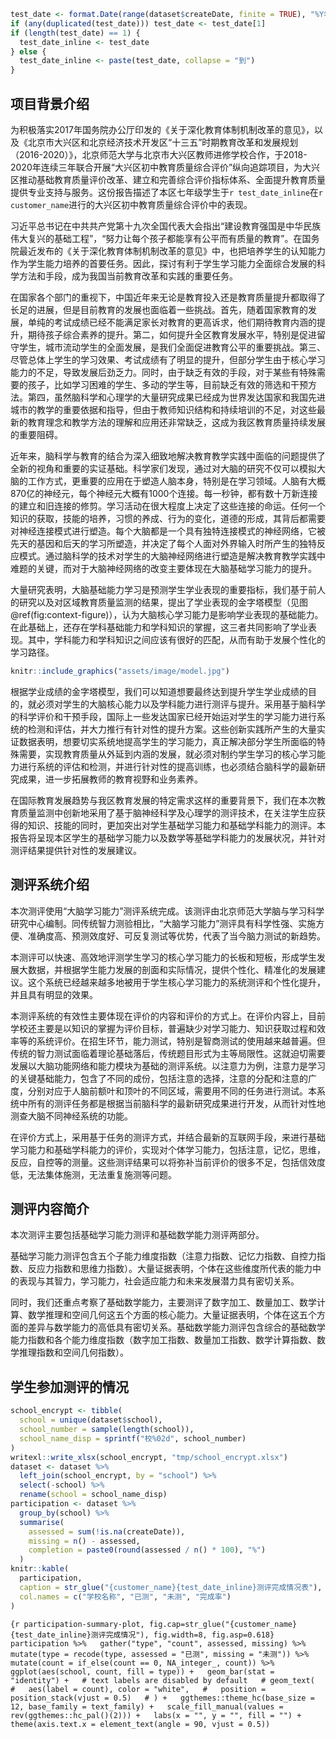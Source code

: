 ```r
test_date <- format.Date(range(dataset$createDate, finite = TRUE), "%Y年%m月")
if (any(duplicated(test_date))) test_date <- test_date[1]
if (length(test_date) == 1) {
  test_date_inline <- test_date
} else {
  test_date_inline <- paste(test_date, collapse = "到")
}
```

## 项目背景介绍

为积极落实2017年国务院办公厅印发的《关于深化教育体制机制改革的意见》，以及《北京市大兴区和北京经济技术开发区“十三五”时期教育改革和发展规划（2016-2020）》，北京师范大学与北京市大兴区教师进修学校合作，于2018-2020年连续三年联合开展“大兴区初中教育质量综合评价”纵向追踪项目，为大兴区推动基础教育质量评价改革、建立和完善综合评价指标体系、全面提升教育质量提供专业支持与服务。这份报告描述了本区七年级学生于`r test_date_inline`在`r customer_name`进行的大兴区初中教育质量综合评价中的表现。

习近平总书记在中共共产党第十九次全国代表大会指出“建设教育强国是中华民族伟大复兴的基础工程”，“努力让每个孩子都能享有公平而有质量的教育”。在国务院最近发布的《关于深化教育体制机制改革的意见》中，也把培养学生的认知能力作为学生能力培养的首要任务。因此，探讨有利于学生学习能力全面综合发展的科学方法和手段，成为我国当前教育改革和实践的重要任务。

在国家各个部门的重视下，中国近年来无论是教育投入还是教育质量提升都取得了长足的进展，但是目前教育的发展也面临着一些挑战。首先，随着国家教育的发展，单纯的考试成绩已经不能满足家长对教育的更高诉求，他们期待教育内涵的提升，期待孩子综合素养的提升。第二，如何提升全区教育发展水平，特别是促进留守学生，城市流动学生的全面发展，是我们全面促进教育公平的重要挑战。第三、尽管总体上学生的学习效果、考试成绩有了明显的提升，但部分学生由于核心学习能力的不足，导致发展后劲乏力。同时，由于缺乏有效的手段，对于某些有特殊需要的孩子，比如学习困难的学生、多动的学生等，目前缺乏有效的筛选和干预方法。第四，虽然脑科学和心理学的大量研究成果已经成为世界发达国家和我国先进城市的教学的重要依据和指导，但由于教师知识结构和持续培训的不足，对这些最新的教育理念和教学方法的理解和应用还非常缺乏，这成为我区教育质量持续发展的重要阻碍。

近年来，脑科学与教育的结合为深入细致地解决教育教学实践中面临的问题提供了全新的视角和重要的实证基础。科学家们发现，通过对大脑的研究不仅可以模拟大脑的工作方式，更重要的应用在于塑造人脑本身，特别是在学习领域。人脑有大概870亿的神经元，每个神经元大概有1000个连接。每一秒钟，都有数十万新连接的建立和旧连接的修剪。学习活动在很大程度上决定了这些连接的命运。任何一个知识的获取，技能的培养，习惯的养成、行为的变化，道德的形成，其背后都需要对神经连接模式进行塑造。每个大脑都是一个具有独特连接模式的神经网络，它被先天的基因和后天的学习所塑造，并决定了每个人面对外界输入时所产生的独特反应模式。通过脑科学的技术对学生的大脑神经网络进行塑造是解决教育教学实践中难题的关键，而对于大脑神经网络的改变主要体现在大脑基础学习能力的提升。

大量研究表明，大脑基础能力学习是预测学生学业表现的重要指标，我们基于前人的研究以及对区域教育质量监测的结果，提出了学业表现的金字塔模型（见图\@ref(fig:context-figure)），认为大脑核心学习能力是影响学业表现的基础能力。在此基础上，还存在学科基础能力和学科知识的掌握，这三者共同影响了学业表现。其中，学科能力和学科知识之间应该有很好的匹配，从而有助于发展个性化的学习路径。

```r
knitr::include_graphics("assets/image/model.jpg")
```

根据学业成绩的金字塔模型，我们可以知道想要最终达到提升学生学业成绩的目的，就必须对学生的大脑核心能力以及学科能力进行测评与提升。采用基于脑科学的科学评价和干预手段，国际上一些发达国家已经开始运对学生的学习能力进行系统的检测和评估，并大力推行有针对性的提升方案。这些创新实践所产生的大量实证数据表明，想要切实系统地提高学生的学习能力，真正解决部分学生所面临的特殊需要，实现教育质量从外延到内涵的发展，就必须对制约学生学习的核心学习能力进行系统的评估和检测，并进行针对性的提高训练，也必须结合脑科学的最新研究成果，进一步拓展教师的教育视野和业务素养。

在国际教育发展趋势与我区教育发展的特定需求这样的重要背景下，我们在本次教育质量监测中创新地采用了基于脑神经科学及心理学的测评技术，在关注学生应获得的知识、技能的同时，更加突出对学生基础学习能力和基础学科能力的测评。本报告将呈现本区学生的基础学习能力以及数学等基础学科能力的发展状况，并针对测评结果提供针对性的发展建议。

## 测评系统介绍

本次测评使用“大脑学习能力”测评系统完成。该测评由北京师范大学脑与学习科学研究中心编制。同传统智力测验相比，“大脑学习能力”测评具有科学性强、实施方便、准确度高、预测效度好、可反复测试等优势，代表了当今脑力测试的新趋势。

本测评可以快速、高效地评测学生学习的核心学习能力的长板和短板，形成学生发展大数据，并根据学生能力发展的剖面和实际情况，提供个性化、精准化的发展建议。这个系统已经越来越多地被用于学生核心学习能力的系统测评和个性化提升，并且具有明显的效果。

本测评系统的有效性主要体现在评价的内容和评价的方式上。在评价内容上，目前学校还主要是以知识的掌握为评价目标，普遍缺少对学习能力、知识获取过程和效率等的系统评价。在招生环节，能力测试，特别是智商测试的使用越来越普遍。但传统的智力测试面临着理论基础落后，传统题目形式为主等局限性。这就迫切需要发展以大脑功能网络和能力模块为基础的测评系统。以注意力为例，注意力是学习的关键基础能力，包含了不同的成份，包括注意的选择，注意的分配和注意的广度，分别对应于人脑前额叶和顶叶的不同区域，需要用不同的任务进行测试。本系统中所有的测评任务都是根据当前脑科学的最新研究成果进行开发，从而针对性地测查大脑不同神经系统的功能。

在评价方式上，采用基于任务的测评方式，并结合最新的互联网手段，来进行基础学习能力和基础学科能力的评价，实现对个体学习能力，包括注意，记忆，思维，反应，自控等的测量。这些测评结果可以将弥补当前评价的很多不足，包括信效度低，无法集体施测，无法重复施测等问题。

## 测评内容简介

本次测评主要包括基础学习能力测评和基础数学能力测评两部分。

基础学习能力测评包含五个子能力维度指数（注意力指数、记忆力指数、自控力指数、反应力指数和思维力指数）。大量证据表明，个体在这些维度所代表的能力中的表现与其智力，学习能力，社会适应能力和未来发展潜力具有密切关系。

同时，我们还重点考察了基础数学能力，主要测评了数字加工、数量加工、数学计算、数学推理和空间几何这五个方面的核心能力。大量证据表明，个体在这五个方面的差异与数学能力的高低具有密切关系。基础数学能力测评包含综合的基础数学能力指数和各个能力维度指数（数字加工指数、数量加工指数、数学计算指数、数学推理指数和空间几何指数）。

## 学生参加测评的情况

```r
school_encrypt <- tibble(
  school = unique(dataset$school),
  school_number = sample(length(school)),
  school_name_disp = sprintf("校%02d", school_number)
)
writexl::write_xlsx(school_encrypt, "tmp/school_encrypt.xlsx")
dataset <- dataset %>%
  left_join(school_encrypt, by = "school") %>%
  select(-school) %>%
  rename(school = school_name_disp)
participation <- dataset %>%
  group_by(school) %>%
  summarise(
    assessed = sum(!is.na(createDate)),
    missing = n() - assessed,
    completion = paste0(round(assessed / n() * 100), "%")
  )
knitr::kable(
  participation,
  caption = str_glue("{customer_name}{test_date_inline}测评完成情况表"),
  col.names = c("学校名称", "已测", "未测", "完成率")
)
```

```{r participation-summary-plot, fig.cap=str_glue("{customer_name}{test_date_inline}测评完成情况"), fig.width=8, fig.asp=0.618}
participation %>%
  gather("type", "count", assessed, missing) %>%
  mutate(type = recode(type, assessed = "已测", missing = "未测")) %>%
  mutate(count = if_else(count == 0, NA_integer_, count)) %>%
  ggplot(aes(school, count, fill = type)) +
  geom_bar(stat = "identity") +
  # text labels are disabled by default
  # geom_text(
  #   aes(label = count), color = "white",
  #   position = position_stack(vjust = 0.5)
  # ) +
  ggthemes::theme_hc(base_size = 12, base_family = text_family) +
  scale_fill_manual(values = rev(ggthemes::hc_pal()(2))) +
  labs(x = "", y = "", fill = "") +
  theme(axis.text.x = element_text(angle = 90, vjust = 0.5))
```
